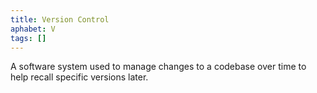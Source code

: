 ```yaml
---
title: Version Control
aphabet: V
tags: []
---
```


A software system used to manage changes to a codebase over time to help recall specific versions later.
